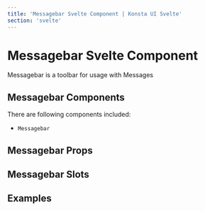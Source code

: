 ```yaml
---
title: 'Messagebar Svelte Component | Konsta UI Svelte'
section: 'svelte'
---
```



# Messagebar Svelte Component

Messagebar is  a  toolbar for usage with Messages

## Messagebar Components

There are following components included:

- `Messagebar`

## Messagebar Props

<MessagebarProps />

## Messagebar Slots

<MessagebarSlots />

## Examples

<MessagebarExample />
